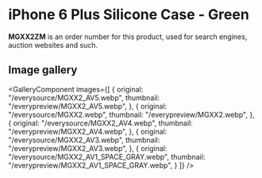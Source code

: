 
# iPhone 6 Plus Silicone Case - Green

<Callout type='info' emoji='👉🏻'>**MGXX2ZM** is an order number for this product, used for search engines, auction websites and such.</Callout>

## Image gallery

<GalleryComponent
    images={[
      {
        original: "/everysource/MGXX2_AV5.webp",
        thumbnail: "/everypreview/MGXX2_AV5.webp",
      },
      {
        original: "/everysource/MGXX2.webp",
        thumbnail: "/everypreview/MGXX2.webp",
      },
      {
        original: "/everysource/MGXX2_AV4.webp",
        thumbnail: "/everypreview/MGXX2_AV4.webp",
      },
      {
        original: "/everysource/MGXX2_AV3.webp",
        thumbnail: "/everypreview/MGXX2_AV3.webp",
      },
      {
        original: "/everysource/MGXX2_AV1_SPACE_GRAY.webp",
        thumbnail: "/everypreview/MGXX2_AV1_SPACE_GRAY.webp",
      }
    ]}
  />
